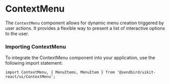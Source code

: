 
<Meta title="UI/ContextMenu" component={ContextMenu} of={ContextMenuStories} />

# ContextMenu

The `ContextMenu` component allows for dynamic menu creation triggered by user actions. It provides a flexible way to present a list of interactive options to the user.

<Controls />

### Importing ContextMenu

To integrate the ContextMenu component into your application, use the following import statement:

```tsx
import ContextMenu, { MenuItems, MenuItem } from '@sendbird/uikit-react/ui/ContextMenu';
```
